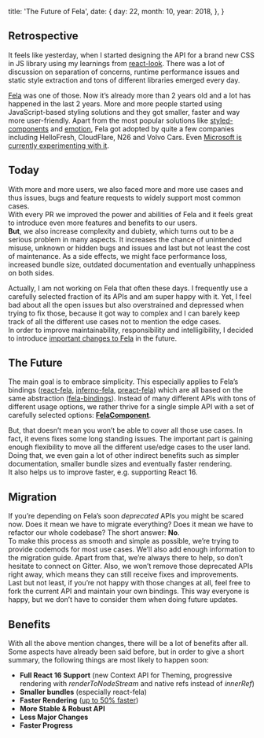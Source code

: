 
  title: 'The Future of Fela',
  date: {
    day: 22,
    month: 10,
    year: 2018,
  },
}


## Retrospective

It feels like yesterday, when I started designing the API for a brand new CSS in JS library using my learnings from [react-look](https://github.com/weserio/react-look). There was a lot of discussion on separation of concerns, runtime performance issues and static style extraction and tons of different libraries emerged every day.

[Fela](https://github.com/weserio/fela) was one of those. Now it’s already more than 2 years old and a lot has happened in the last 2 years. More and more people started using JavaScript-based styling solutions and they got smaller, faster and way more user-friendly. Apart from the most popular solutions like [styled-components](http://styled-components.com/) and [emotion](https://emotion.sh/), Fela got adopted by quite a few companies including HelloFresh, CloudFlare, N26 and Volvo Cars. Even [Microsoft is currently experimenting with it](https://github.com/weserio/fela/pull/597#issuecomment-413989631).

## Today

With more and more users, we also faced more and more use cases and thus issues, bugs and feature requests to widely support most common cases.  
With every PR we improved the power and abilities of Fela and it feels great to introduce even more features and benefits to our users.  
**But**, we also increase complexity and dubiety, which turns out to be a serious problem in many aspects. It increases the chance of unintended misuse, unknown or hidden bugs and issues and last but not least the cost of maintenance. As a side effects, we might face performance loss, increased bundle size, outdated documentation and eventually unhappiness on both sides.

Actually, I am not working on Fela that often these days. I frequently use a carefully selected fraction of its APIs and am super happy with it. Yet, I feel bad about all the open issues but also overstrained and depressed when trying to fix those, because it got way to complex and I can barely keep track of all the different use cases not to mention the edge cases.  
In order to improve maintainability, responsibility and intelligibility, I decided to introduce [important changes to Fela](https://github.com/weserio/fela/pull/597) in the future.

## The Future

The main goal is to embrace simplicity. This especially applies to Fela’s bindings ([react-fela](https://github.com/weserio/fela/tree/master/packages/react-fela), [inferno-fela](https://github.com/weserio/fela/tree/master/packages/inferno-fela), [preact-fela](https://github.com/weserio/fela/tree/master/packages/preact-fela)) which are all based on the same abstraction ([fela-bindings](https://github.com/weserio/fela/tree/master/packages/fela-bindings)). Instead of many different APIs with tons of different usage options, we rather thrive for a single simple API with a set of carefully selected options: [**FelaComponent**](http://fela.js.org/docs/api/bindings/FelaComponent.html).

But, that doesn’t mean you won’t be able to cover all those use cases. In fact, it evens fixes some long standing issues. The important part is gaining enough flexibility to move all the different use/edge cases to the user land.  
Doing that, we even gain a lot of other indirect benefits such as simpler documentation, smaller bundle sizes and eventually faster rendering.  
It also helps us to improve faster, e.g. supporting React 16.

## Migration

If you’re depending on Fela’s soon _deprecated_ APIs you might be scared now. Does it mean we have to migrate everything? Does it mean we have to refactor our whole codebase? The short answer: **No**.  
To make this process as smooth and simple as possible, we’re trying to provide codemods for most use cases. We’ll also add enough information to the migration guide. Apart from that, we’re always there to help, so don’t hesitate to connect on Gitter. Also, we won’t remove those deprecated APIs right away, which means they can still receive fixes and improvements.  
Last but not least, if you’re not happy with those changes at all, feel free to fork the current API and maintain your own bindings. This way everyone is happy, but we don’t have to consider them when doing future updates.

## Benefits

With all the above mention changes, there will be a lot of benefits after all. Some aspects have already been said before, but in order to give a short summary, the following things are most likely to happen soon:

- **Full React 16 Support** (new Context API for Theming, progressive rendering with _renderToNodeStream_ and native refs instead of _innerRef_)
- **Smaller bundles** (especially react-fela)
- **Faster Rendering** ([up to 50% faster](https://twitter.com/rofrischmann/status/1042714100667695104))
- **More Stable & Robust API**
- **Less Major Changes**
- **Faster Progress**
